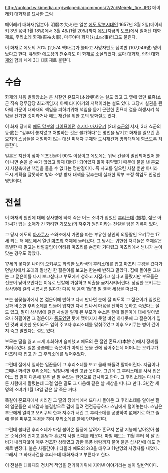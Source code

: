  
http://upload.wikimedia.org/wikipedia/commons/2/2c/Meireki_fire.JPG
메이레키 대화재를 묘사한 그림

메이레키 대화재(일본어: 明暦の大火)는 일본 [[에도 막부]]시대인 1657년 3월 2일(메이레키 3년 음력 1월 18일)에서 3월 4일(1월 20일)까지 [[에도]](지금의 [[도쿄]])에서 일어난 대화재로, 후리소데 화재(振袖火事), 마루야마 화재(丸山火事)라고도 불린다.

이 화재로 에도의 70% (2,574 헥타르)가 불타고 사망자만도 십여만 (107,046명) 명이 났다고 한다. 유명한 [[에도성]]의 [[천수각]]도 이 화재로 소실되었다. [[로마 대화재]], [[런던 대화재]]와 함께 세계 3대 대화재로 불린다.

= 수습 =
화재의 처음 발화장소는 큰 사찰인 혼묘지(本妙寺)라는 설도 있고 그 옆에 있던 로쥬(쇼군 직속 정무담당 최고책임자) 아베 타다아키의 저택이라는 설도 있다. 그당시 실권을 쥔 아베 가문이 대화재의 책임을 피하기위해 책임을 묻기 곤란한 혼묘지 절을 희생시켜 책임을 전가한 것이라거나 에도 재건을 위한 고의 방화설도 있다.

이 화재 당시의 [[에도 막부]]의 [[다이묘]]이던 [[호시나 마사유키]] (2대 [[쇼군]]의 서자, 3대 쇼군의 동생)는  "갖추어 놓지않고 처벌하는 것은 불가하다"는 명언을 남기고 화재를 일으킨 혼묘지의 스님들을 처벌하지 않는 대신 피해자 구제와 도시재건과 방화대책에 힘쓰도록 처분한다.

일본은 지진이 잦아 목조건물이 90% 이상이고 에도에는 워낙 건물이 밀집되어있어 불이 나면 손을 쓸 수가 없었고 화재 대비가 되어있지 않아 취약했기 때문에 불을 낸 혼묘지 사찰측에만 책임을 물을 수 없다는 명판결이다. 즉 사고를 일으킨 사찰 뿐만 아니라 도시 계획을 잘못하여 방화 소방 방재 대책을 갖추는데 실패한 막부 조정 책임도 인정한 명언이다.

= 전설 =
이 화재의 원인에 대해 상사병에 빠져 죽은 어느 소녀가 입었던 [[후리소데]] (振袖, 젊은 아가씨가 입는 소매가 긴 화려한 [[기모노]])의 저주가 원인이라는 전설을 담은 기록이 있다.

그 당시 에도의 [[아사쿠사]] 스와초에서 가면을 파는 부유한 상인의 외동딸인 오키쿠는 17세 되는 해 에도에서 열린 [[마츠리]] 축제에 놀러갔다. 그 당시는 귀한집 처녀들은 축제같은 특별한 때 말고는 바깥출입이 어려워 마츠리를 손꼽아 기다렸고 마츠리에서 남녀가 눈이 맞는 경우도 많았다.

17세의 꽃다운 나이의 오키쿠도 화려한 보라색의 후리소데를 입고 마츠리 구경을 갔다가 먼발치에서 또래의 잘생긴 한 젊은이를 보고는 한눈에 반하고 말았다. 집에 돌아온 그녀는 그 젊은이를 다시 보고싶다고 부모에게 청하고 시집가고 싶다고 졸랐지만 부모들은 신분이 낮아보인다는 이유로 단칼에 거절하고 외출을 금지시켜버린다. 상심한 오키쿠는 상사병에 걸려 시름시름 앓다가 다음 해 음력 1월18 일 결국 세상을 떠났다.

또는 봄꽃놀이에서 본 젊은이에 반하고 다시 만나면 눈에 잘 띄도록 그 젊은이가 입었던 것과 비슷한 후리소데를 만들어 입지만 다시 만나서 마음을 전하지 못하고 죽었다는 설도 있고, 딸이 상사병에 걸린 사실을 알게 된 부모가 수소문 끝에 젊은이에 대해 알아냈으나 하필이면 그 젊은이가 [[중도]]였던 탓에 맺어지지 못할 바엔 하다못해 그 젊은이가 입던 것과 비슷한 옷이라도 입혀 주고자 후리소데를 맞춰주었고 이후 오키쿠는 병이 깊어져 죽고 말았다는 설도 있다.

부모는 딸을 잃고 크게 후회하며 슬퍼했고 에도의 큰 절인 혼묘지(本妙寺)에서 장례를 치러주었다. 일본 풍습에는 죽은이가 아끼던 옷을 관에 덮어주는데 어머니는 오키쿠가 마츠리 때 입고 간 그 후리소데를 덮어주었다.

그런데 절에서 일하는 일꾼들이 그 후리소데를 보고 몰래 빼돌려 팔아버린다. 지금이나 그때나 화려한 후리소데는 엄청나게 비싼 고급 옷이다. 그런데 그 후리소데를 사서 입은 어느 집 딸이 다음해 같은 날 알 수없는 원인으로 급사하고 만다. 그 후리소데는 다시 다른 사람에게 팔렸는데 그걸 입은 딸도 그 다음해 같은 날 세상을 떠나고 만다. 3년간 세 명의 소녀가 1월 18일 같은 날 죽은 거다.

똑같이 혼묘지에서 치러진 그 딸의 장례식에서 또다시 돌아온 그 후리소데를 알아본 절의 일꾼들은 죄책감과 불길함으로 겁에 질려 전전긍긍하다 스님에게 털어놓는다. 스님은 부모에게 알리고 오키쿠의 한과 저주가 서린 그 후리소데를 공양하여 없애기로 하고 뜰에 불을 피우고 독경을 하며 후리소데를 불에 던져버린다.

그런데 불타던 후리소데가 마침 불어온 돌풍에 날려가 혼묘지 본당 지붕에 날아앉아 불은 순식간에 번지고 본당과 혼묘지 사찰 전체를 태운다. 마침 에도는 11월 부터 석 달 간 비가 내리지않아 매우 건조한 상태였고 강한 북풍 바람까지 불어 불은 삽시간에 에도 전체로 번졌다. 불은 사흘간이나 타올라 에도의 2/3을 태우고 11만명의 사망자를 내었다. 그래서 그 화재사건을  후리소데 대화재라고 부른다고 한다.

이 전설은 대화재의 정치적 책임을 전가하기위해 지어낸 이야기라는 설이 일반적이다. 
